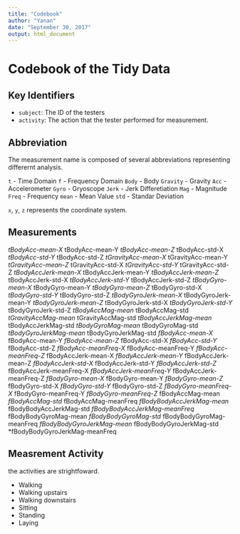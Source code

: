 ```yaml
---
title: "Codebook"
author: "Yanan"
date: "September 30, 2017"
output: html_document
---
```


# Codebook of the Tidy Data 

## Key Identifiers

* `subject`: The ID of the testers
* `activity`: The action that the tester performed for measurement.
        
## Abbreviation

The measurement name is composed of several abbreviations representing 
differernt analysis.

`t` - Time Domain
`f` - Frequency Domain
`Body` - Body
`Gravity` - Gravity
`Acc` - Accelerometer
`Gyro` - Gryoscope
`Jerk` - Jerk Differetiation
`Mag` - Magnitude
`Freq` - Frequency
`mean` - Mean Value
`std` - Standar Deviation

`x`, `y`, `z` represents the coordinate system.


## Measurements
*tBodyAcc-mean-X
*tBodyAcc-mean-Y
*tBodyAcc-mean-Z
*tBodyAcc-std-X
*tBodyAcc-std-Y
*tBodyAcc-std-Z
*tGravityAcc-mean-X
*tGravityAcc-mean-Y
*tGravityAcc-mean-Z
*tGravityAcc-std-X
*tGravityAcc-std-Y
*tGravityAcc-std-Z
*tBodyAccJerk-mean-X
*tBodyAccJerk-mean-Y
*tBodyAccJerk-mean-Z
*tBodyAccJerk-std-X
*tBodyAccJerk-std-Y
*tBodyAccJerk-std-Z
*tBodyGyro-mean-X
*tBodyGyro-mean-Y
*tBodyGyro-mean-Z
*tBodyGyro-std-X
*tBodyGyro-std-Y
*tBodyGyro-std-Z
*tBodyGyroJerk-mean-X
*tBodyGyroJerk-mean-Y
*tBodyGyroJerk-mean-Z
*tBodyGyroJerk-std-X
*tBodyGyroJerk-std-Y
*tBodyGyroJerk-std-Z
*tBodyAccMag-mean
*tBodyAccMag-std
*tGravityAccMag-mean
*tGravityAccMag-std
*tBodyAccJerkMag-mean
*tBodyAccJerkMag-std
*tBodyGyroMag-mean
*tBodyGyroMag-std
*tBodyGyroJerkMag-mean
*tBodyGyroJerkMag-std
*fBodyAcc-mean-X
*fBodyAcc-mean-Y
*fBodyAcc-mean-Z
*fBodyAcc-std-X
*fBodyAcc-std-Y
*fBodyAcc-std-Z
*fBodyAcc-meanFreq-X
*fBodyAcc-meanFreq-Y
*fBodyAcc-meanFreq-Z
*fBodyAccJerk-mean-X
*fBodyAccJerk-mean-Y
*fBodyAccJerk-mean-Z
*fBodyAccJerk-std-X
*fBodyAccJerk-std-Y
*fBodyAccJerk-std-Z
*fBodyAccJerk-meanFreq-X
*fBodyAccJerk-meanFreq-Y
*fBodyAccJerk-meanFreq-Z
*fBodyGyro-mean-X
*fBodyGyro-mean-Y
*fBodyGyro-mean-Z
*fBodyGyro-std-X
*fBodyGyro-std-Y
*fBodyGyro-std-Z
*fBodyGyro-meanFreq-X
*fBodyGyro-meanFreq-Y
*fBodyGyro-meanFreq-Z
*fBodyAccMag-mean
*fBodyAccMag-std
*fBodyAccMag-meanFreq
*fBodyBodyAccJerkMag-mean
*fBodyBodyAccJerkMag-std
*fBodyBodyAccJerkMag-meanFreq
*fBodyBodyGyroMag-mean
*fBodyBodyGyroMag-std
*fBodyBodyGyroMag-meanFreq
*fBodyBodyGyroJerkMag-mean
*fBodyBodyGyroJerkMag-std
*fBodyBodyGyroJerkMag-meanFreq

## Measrement Activity

the activities are strightfoward.

* Walking
* Walking upstairs
* Walking downstairs
* Sitting
* Standing
* Laying

